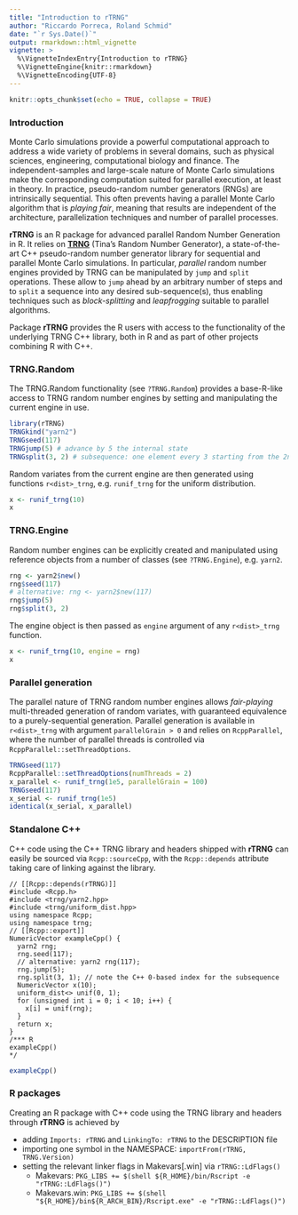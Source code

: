 ```yaml
---
title: "Introduction to rTRNG"
author: "Riccardo Porreca, Roland Schmid"
date: "`r Sys.Date()`"
output: rmarkdown::html_vignette
vignette: >
  %\VignetteIndexEntry{Introduction to rTRNG}
  %\VignetteEngine{knitr::rmarkdown}
  %\VignetteEncoding{UTF-8}
---
```



```r
knitr::opts_chunk$set(echo = TRUE, collapse = TRUE)
```


### Introduction

Monte Carlo simulations provide a powerful computational approach to address a 
wide variety of problems in several domains, such as physical sciences, 
engineering, computational biology and finance. The independent-samples and 
large-scale nature of Monte Carlo simulations make the corresponding computation
suited for parallel execution, at least in theory. In practice, pseudo-random 
number generators (RNGs) are intrinsically sequential. This often prevents
having a parallel Monte Carlo algorithm that is *playing fair*, meaning that
results are independent of the architecture, parallelization techniques and
number of parallel processes.

**rTRNG** is an R package for advanced parallel Random Number Generation in
R. It relies on **[TRNG](https://numbercrunch.de/trng/)** (Tina's Random Number
Generator), a state-of-the-art C++ pseudo-random number generator library for
sequential and parallel Monte Carlo simulations.  In particular, *parallel*
random number engines provided by TRNG can be manipulated by `jump` and `split`
operations. These allow to `jump` ahead by an arbitrary number of steps and to
`split` a sequence into any desired sub-sequence(s), thus enabling techniques
such as *block-splitting* and *leapfrogging* suitable to parallel algorithms.

Package **rTRNG** provides the R users with access to the functionality of the
underlying TRNG C++ library, both in R and as part of other projects combining R
with C++.


### TRNG.Random

The TRNG.Random functionality (see `?TRNG.Random`) provides a base-R-like access
to TRNG random number engines by setting and manipulating the current engine in 
use.
```r
library(rTRNG)
TRNGkind("yarn2")
TRNGseed(117)
TRNGjump(5) # advance by 5 the internal state
TRNGsplit(3, 2) # subsequence: one element every 3 starting from the 2nd
```
Random variates from the current engine are then generated using functions
`r<dist>_trng`, e.g. `runif_trng` for the uniform distribution.
```r
x <- runif_trng(10)
x
```


### TRNG.Engine

Random number engines can be explicitly created and manipulated using reference 
objects from a number of classes (see `?TRNG.Engine`), e.g. `yarn2`.
```r
rng <- yarn2$new()
rng$seed(117)
# alternative: rng <- yarn2$new(117) 
rng$jump(5) 
rng$split(3, 2) 
```
The engine object is then passed as `engine` argument of any `r<dist>_trng`
function.
```r
x <- runif_trng(10, engine = rng)
x
```


### Parallel generation

The parallel nature of TRNG random number engines allows *fair-playing*
multi-threaded generation of random variates, with guaranteed equivalence to a
purely-sequential generation. Parallel generation is available in `r<dist>_trng`
with argument `parallelGrain > 0` and relies on `RcppParallel`, where the number
of parallel threads is controlled via `RcppParallel::setThreadOptions`.
```r
TRNGseed(117)
RcppParallel::setThreadOptions(numThreads = 2)
x_parallel <- runif_trng(1e5, parallelGrain = 100)
TRNGseed(117)
x_serial <- runif_trng(1e5)
identical(x_serial, x_parallel)
```


### Standalone C++

C++ code using the C++ TRNG library and headers shipped with **rTRNG** can
easily be sourced via `Rcpp::sourceCpp`, with the `Rcpp::depends` attribute
taking care of linking against the library.
```Rcpp
// [[Rcpp::depends(rTRNG)]]
#include <Rcpp.h>
#include <trng/yarn2.hpp>
#include <trng/uniform_dist.hpp>
using namespace Rcpp;
using namespace trng;
// [[Rcpp::export]]
NumericVector exampleCpp() {
  yarn2 rng;
  rng.seed(117);
  // alternative: yarn2 rng(117); 
  rng.jump(5);
  rng.split(3, 1); // note the C++ 0-based index for the subsequence
  NumericVector x(10);
  uniform_dist<> unif(0, 1);
  for (unsigned int i = 0; i < 10; i++) {
    x[i] = unif(rng);
  }
  return x;
}
/*** R
exampleCpp()
*/
```
```r
exampleCpp()
```


### R packages

Creating an R package with C++ code using the TRNG library and headers through
**rTRNG** is achieved by

* adding `Imports: rTRNG` and `LinkingTo: rTRNG` to the DESCRIPTION file
* importing one symbol in the NAMESPACE: `importFrom(rTRNG, TRNG.Version)`
* setting the relevant linker flags in Makevars[.win] via `rTRNG::LdFlags()`
    * Makevars: `PKG_LIBS += $(shell ${R_HOME}/bin/Rscript -e "rTRNG::LdFlags()")`
    * Makevars.win: `PKG_LIBS += $(shell "${R_HOME}/bin${R_ARCH_BIN}/Rscript.exe" -e "rTRNG::LdFlags()")`

